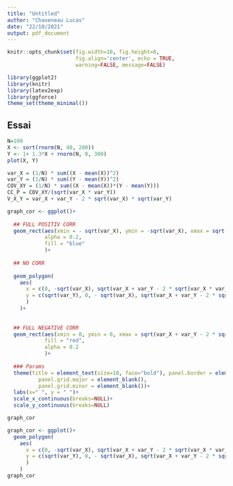 ```yaml
---
title: "Untitled"
author: "Chaveneau Lucas"
date: "22/10/2021"
output: pdf_document
---
```


```r
knitr::opts_chunk$set(fig.width=10, fig.height=8,
                      fig.align='center', echo = TRUE,
                      warning=FALSE, message=FALSE)
```

```r
library(ggplot2)
library(knitr)
library(latex2exp)
library(ggforce)
theme_set(theme_minimal())
```

## Essai 

```r
N=100
X <- sort(rnorm(N, 40, 200)) 
Y <- 1+ 1.3*X + rnorm(N, 0, 300)
plot(X, Y)
```


```r
var_X = (1/N) * sum((X - mean(X))^2)
var_Y = (1/N) * sum((Y - mean(Y))^2)
COV_XY = (1/N) * sum((X - mean(X))*(Y - mean(Y)))
CC_P = COV_XY/(sqrt(var_X * var_Y))
V_X_Y = var_X + var_Y - 2 * sqrt(var_X) * sqrt(var_Y)
```

```r
graph_cor <- ggplot()+
  
  ## FULL POSITIV CORR
  geom_rect(aes(xmin = - sqrt(var_X), ymin = -sqrt(var_X), xmax = sqrt(var_Y), ymax = sqrt(var_Y)),
            alpha = 0.2,
            fill = "blue"
            )+
  
  ## NO CORR
  
  geom_polygon(
    aes(
      x = c(0, -sqrt(var_X), sqrt(var_X + var_Y - 2 * sqrt(var_X * var_Y)), sqrt(var_Y)), 
      y = c(sqrt(var_Y), 0, - sqrt(var_X), sqrt(var_X + var_Y - 2 * sqrt(var_X * var_Y)))
      )
    )+
  
  
  ## FULL NEGATIVE CORR
  geom_rect(aes(xmin = 0, ymin = 0, xmax = sqrt(var_X + var_Y - 2 * sqrt(var_X * var_Y)), ymax = sqrt(var_X + var_Y - 2 * sqrt(var_X * var_Y))),
            fill = "red",
            alpha = 0.2
            )+
  
  ### Params
  theme(title = element_text(size=10, face="bold"), panel.border = element_blank(),
          panel.grid.major = element_blank(),
          panel.grid.minor = element_blank())+
  labs(x=" ", y = " ")+
  scale_x_continuous(breaks=NULL)+
  scale_y_continuous(breaks=NULL)
```

```r
graph_cor
```

```r
graph_cor <- ggplot()+
  geom_polygon(
    aes(
      x = c(0, -sqrt(var_X), sqrt(var_X + var_Y - 2 * sqrt(var_X * var_Y)), sqrt(var_Y)), 
      y = c(sqrt(var_Y), 0, - sqrt(var_X), sqrt(var_X + var_Y - 2 * sqrt(var_X * var_Y)))
      )
    )
graph_cor
```

